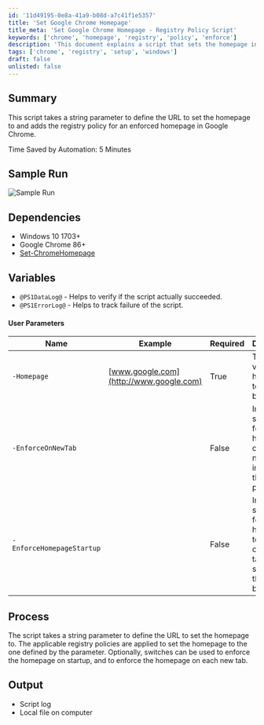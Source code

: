 ```yaml
---
id: '11d49195-0e8a-41a9-b08d-a7c41f1e5357'
title: 'Set Google Chrome Homepage'
title_meta: 'Set Google Chrome Homepage - Registry Policy Script'
keywords: ['chrome', 'homepage', 'registry', 'policy', 'enforce']
description: 'This document explains a script that sets the homepage in Google Chrome by modifying the registry policy. It outlines the parameters, dependencies, and process involved in enforcing a specific URL as the homepage, along with optional switches for additional enforcement at startup and on new tabs.'
tags: ['chrome', 'registry', 'setup', 'windows']
draft: false
unlisted: false
---
```

## Summary

This script takes a string parameter to define the URL to set the homepage to and adds the registry policy for an enforced homepage in Google Chrome.

Time Saved by Automation: 5 Minutes

## Sample Run

![Sample Run](../../../static/img/Google-Chrome---Set-Homepage/image_1.png)

## Dependencies

- Windows 10 1703+
- Google Chrome 86+
- [Set-ChromeHomepage](https://proval.itglue.com/DOC-5078775-7347741)

## Variables

- `@PS1DataLog@` - Helps to verify if the script actually succeeded.
- `@PS1ErrorLog@` - Helps to track failure of the script.

#### User Parameters

| Name                       | Example                     | Required | Description                                                                                  |
|----------------------------|-----------------------------|----------|----------------------------------------------------------------------------------------------|
| `-Homepage`                | [www.google.com](http://www.google.com) | True     | The string value of the homepage to set in the browser.                                     |
| `-EnforceOnNewTab`        |                             | False    | Include this switch to force the homepage on each new tab instead of the new tab page.     |
| `-EnforceHomepageStartup`  |                             | False    | Include this switch to force the homepage to be the only open tab at startup of the browser. |

## Process

The script takes a string parameter to define the URL to set the homepage to. The applicable registry policies are applied to set the homepage to the one defined by the parameter. Optionally, switches can be used to enforce the homepage on startup, and to enforce the homepage on each new tab.

## Output

- Script log
- Local file on computer











